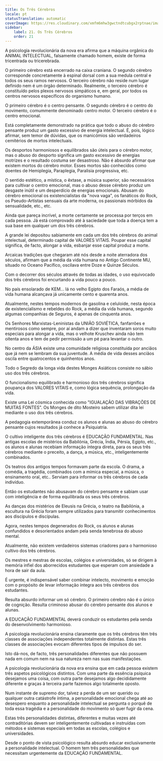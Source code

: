 ```yaml
---
title: Os Três Cérebros
locale: pt
statusTranslation: automatic
coverImage: https://res.cloudinary.com/xmfm6mhw3gwctndtcubgx2rptnae/image/upload/v1740337243/small_cover_educacion_fundamental_a051170f1c.webp
sidebar:
    label: 21. Os Três Cérebros
    order: 21
---
```

A psicologia revolucionária da nova era afirma que a máquina orgânica do ANIMAL INTELECTUAL, falsamente chamado homem, existe de forma tricentrada ou tricerebrada.

O primeiro cérebro está encerrado na caixa craniana. O segundo cérebro corresponde concretamente à espinal dorsal com a sua medula central e todos os seus ramos nervosos. O terceiro cérebro não reside num lugar definido nem é um órgão determinado. Realmente, o terceiro cérebro é constituído pelos plexos nervosos simpáticos e, em geral, por todos os centros nervosos específicos do organismo humano.

O primeiro cérebro é o centro pensante. O segundo cérebro é o centro do movimento, comummente denominado centro motor. O terceiro cérebro é o centro emocional.

Está completamente demonstrado na prática que todo o abuso do cérebro pensante produz um gasto excessivo de energia intelectual. É, pois, lógico afirmar, sem temor de dúvidas, que os manicómios são verdadeiros cemitérios de mortos intelectuais.

Os desportos harmoniosos e equilibrados são úteis para o cérebro motor, mas o abuso do desporto significa um gasto excessivo de energias motrizes e o resultado costuma ser desastroso. Não é absurdo afirmar que existem mortos do cérebro motor. Esses mortos são conhecidos como doentes de Hemiplegia, Paraplegia, Paralisia progressiva, etc.

O sentido estético, a mística, o êxtase, a música superior, são necessários para cultivar o centro emocional, mas o abuso desse cérebro produz um desgaste inútil e um desperdício de energias emocionais. Abusam do cérebro emocional os existencialistas da "nova vaga", os fanáticos do Rock, os Pseudo-Artistas sensuais da arte moderna, os passionais mórbidos da sensualidade, etc., etc.

Ainda que pareça incrível, a morte certamente se processa por terços em cada pessoa. Já está comprovado até à saciedade que toda a doença tem a sua base em qualquer um dos três cérebros.

A grande lei depositou sabiamente em cada um dos três cérebros do animal intelectual, determinado capital de VALORES VITAIS. Poupar esse capital significa, de facto, alongar a vida, esbanjar esse capital produz a morte.

Arcaicas tradições que chegaram até nós desde a noite aterradora dos séculos, afirmam que a média da vida humana no Antigo Continente MU, situado no Oceano Pacífico, oscilava entre Doze e Quinze Séculos.

Com o decorrer dos séculos através de todas as idades, o uso equivocado dos três cérebros foi encurtando a vida pouco a pouco.

No país ensolarado de KEM... lá no velho Egipto dos Faraós, a média de vida humana alcançava já unicamente cento e quarenta anos.

Atualmente, nestes tempos modernos de gasolina e celuloide, nesta época de existencialismo e rebeldes do Rock, a média da vida humana, segundo algumas companhias de Seguros, é apenas de cinquenta anos.

Os Senhores Marxistas-Leninistas da UNIÃO SOVIÉTICA, fanfarrões e mentirosos como sempre, por aí andam a dizer que inventaram soros muito especiais para alongar a vida, mas o velhote Kruschev ainda não tem oitenta anos e tem de pedir permissão a um pé para levantar o outro.

No centro da ÁSIA existe uma comunidade religiosa constituída por anciãos que já nem se lembram da sua juventude. A média de vida desses anciãos oscila entre quatrocentos e quinhentos anos.

Todo o Segredo da longa vida destes Monges Asiáticos consiste no sábio uso dos três cérebros.

O funcionalismo equilibrado e harmonioso dos três cérebros significa poupança dos VALORES VITAIS e, como lógica sequência, prolongação da vida.

Existe uma Lei cósmica conhecida como "IGUALAÇÃO DAS VIBRAÇÕES DE MUITAS FONTES". Os Monges de dito Mosteiro sabem utilizar dita lei mediante o uso dos três cérebros.

A pedagogia extemporânea conduz os alunos e alunas ao abuso do cérebro pensante cujos resultados já conhece a Psiquiatria.

O cultivo inteligente dos três cérebros é EDUCAÇÃO FUNDAMENTAL. Nas antigas escolas de mistérios da Babilónia, Grécia, Índia, Pérsia, Egipto, etc., os alunos e alunas recebiam informação íntegra direta, para os seus três cérebros mediante o preceito, a dança, a música, etc., inteligentemente combinados.

Os teatros dos antigos tempos formavam parte da escola. O drama, a comédia, a tragédia, combinados com a mímica especial, a música, o ensinamento oral, etc.. Serviam para informar os três cérebros de cada indivíduo.

Então os estudantes não abusavam do cérebro pensante e sabiam usar com inteligência e de forma equilibrada os seus três cérebros.

As danças dos mistérios de Eleusis na Grécia, o teatro na Babilónia, a escultura na Grécia foram sempre utilizados para transmitir conhecimentos aos discípulos e discípulas.

Agora, nestes tempos degenerados do Rock, os alunos e alunas confundidos e desorientados andam pela senda tenebrosa do abuso mental.

Atualmente, não existem verdadeiros sistemas criadores para o harmonioso cultivo dos três cérebros.

Os mestres e mestras de escolas, colégios e universidades, só se dirigem à memória infiel dos aborrecidos estudantes que esperam com ansiedade a hora de sair da aula.

É urgente, é indispensável saber combinar intelecto, movimento e emoção com o propósito de levar informação íntegra aos três cérebros dos estudantes.

Resulta absurdo informar um só cérebro. O primeiro cérebro não é o único de cognição. Resulta criminoso abusar do cérebro pensante dos alunos e alunas.

A EDUCAÇÃO FUNDAMENTAL deverá conduzir os estudantes pela senda do desenvolvimento harmonioso.

A psicologia revolucionária ensina claramente que os três cérebros têm três classes de associações independentes totalmente distintas. Estas três classes de associações evocam diferentes tipos de impulsos do ser.

Isto dá-nos, de facto, três personalidades diferentes que não possuem nada em comum nem na sua natureza nem nas suas manifestações.

A psicologia revolucionária da nova era ensina que em cada pessoa existem três aspetos psicológicos distintos. Com uma parte da essência psíquica desejamos uma coisa, com outra parte desejamos algo decididamente diferente e graças à terceira parte fazemos algo totalmente oposto.

Num instante de supremo dor, talvez a perda de um ser querido ou qualquer outra catástrofe íntima, a personalidade emocional chega até ao desespero enquanto a personalidade intelectual se pergunta o porquê de toda essa tragédia e a personalidade do movimento só quer fugir da cena.

Estas três personalidades distintas, diferentes e muitas vezes até contraditórias devem ser inteligentemente cultivadas e instruídas com métodos e sistemas especiais em todas as escolas, colégios e universidades.

Desde o ponto de vista psicológico resulta absurdo educar exclusivamente a personalidade intelectual. O homem tem três personalidades que necessitam urgentemente da EDUCAÇÃO FUNDAMENTAL.

